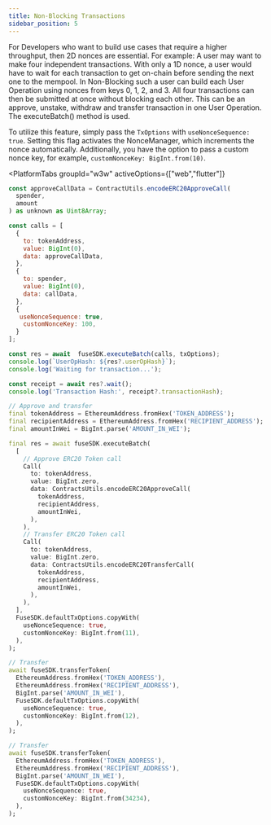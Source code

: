 ```yaml
---
title: Non-Blocking Transactions
sidebar_position: 5
---
```



For Developers who want to build use cases that require a higher throughput, then 2D nonces are essential. For example: A user may want to make four independent transactions. With only a 1D nonce, a user would have to wait for each transaction to get on-chain before sending the next one to the mempool. In Non-Blocking such a user can build each User Operation using nonces from keys 0, 1, 2, and 3. All four transactions can then be submitted at once without blocking each other. This can be an approve, unstake, withdraw and transfer transaction in one User Operation. The executeBatch() method is used.

To utilize this feature, simply pass the `TxOptions` with `useNonceSequence: true`. Setting this flag activates the NonceManager, which increments the nonce automatically. Additionally, you have the option to pass a custom nonce key, for example, `customNonceKey: BigInt.from(10)`.

<PlatformTabs
	groupId="w3w"
	activeOptions={["web","flutter"]}
>
<PlatformTabItem value="web">

```javascript
const approveCallData = ContractUtils.encodeERC20ApproveCall(
  spender,
  amount
) as unknown as Uint8Array;

const calls = [
  {
    to: tokenAddress,
    value: BigInt(0),
    data: approveCallData,
  },
  {
    to: spender,
    value: BigInt(0),
    data: callData,
  },
  {
   useNonceSequence: true,
    customNonceKey: 100,
  }
];

const res = await  fuseSDK.executeBatch(calls, txOptions);
console.log(`UserOpHash: ${res?.userOpHash}`);
console.log('Waiting for transaction...');

const receipt = await res?.wait();
console.log('Transaction Hash:', receipt?.transactionHash);
```

</PlatformTabItem>

<PlatformTabItem value="flutter">

```dart
// Approve and transfer
final tokenAddress = EthereumAddress.fromHex('TOKEN_ADDRESS');
final recipientAddress = EthereumAddress.fromHex('RECIPIENT_ADDRESS');
final amountInWei = BigInt.parse('AMOUNT_IN_WEI');

final res = await fuseSDK.executeBatch(
  [
    // Approve ERC20 Token call
    Call(
      to: tokenAddress,
      value: BigInt.zero,
      data: ContractsUtils.encodeERC20ApproveCall(
        tokenAddress,
        recipientAddress,
        amountInWei,
      ),
    ),
    // Transfer ERC20 Token call
    Call(
      to: tokenAddress,
      value: BigInt.zero,
      data: ContractsUtils.encodeERC20TransferCall(
        tokenAddress,
        recipientAddress,
        amountInWei,
      ),
    ),
  ],
  FuseSDK.defaultTxOptions.copyWith(
    useNonceSequence: true,
    customNonceKey: BigInt.from(11),
  ),
);

// Transfer
await fuseSDK.transferToken(
  EthereumAddress.fromHex('TOKEN_ADDRESS'),
  EthereumAddress.fromHex('RECIPIENT_ADDRESS'),
  BigInt.parse('AMOUNT_IN_WEI'),
  FuseSDK.defaultTxOptions.copyWith(
    useNonceSequence: true,
    customNonceKey: BigInt.from(12),
  ),
);

// Transfer
await fuseSDK.transferToken(
  EthereumAddress.fromHex('TOKEN_ADDRESS'),
  EthereumAddress.fromHex('RECIPIENT_ADDRESS'),
  BigInt.parse('AMOUNT_IN_WEI'),
  FuseSDK.defaultTxOptions.copyWith(
    useNonceSequence: true,
    customNonceKey: BigInt.from(34234),
  ),
);
```

</PlatformTabItem>
</PlatformTabs>
